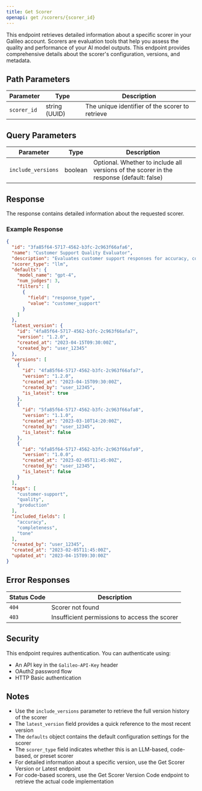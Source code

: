 ```yaml
---
title: Get Scorer
openapi: get /scorers/{scorer_id}
---
```


This endpoint retrieves detailed information about a specific scorer in your Galileo account. Scorers are evaluation tools that help you assess the quality and performance of your AI model outputs. This endpoint provides comprehensive details about the scorer's configuration, versions, and metadata.

## Path Parameters

| Parameter | Type | Description |
| --------- | ---- | ----------- |
| `scorer_id` | string (UUID) | The unique identifier of the scorer to retrieve |

## Query Parameters

| Parameter | Type | Description |
| --------- | ---- | ----------- |
| `include_versions` | boolean | Optional. Whether to include all versions of the scorer in the response (default: false) |

## Response

The response contains detailed information about the requested scorer.

### Example Response

```json
{
  "id": "3fa85f64-5717-4562-b3fc-2c963f66afa6",
  "name": "Customer Support Quality Evaluator",
  "description": "Evaluates customer support responses for accuracy, completeness, and tone",
  "scorer_type": "llm",
  "defaults": {
    "model_name": "gpt-4",
    "num_judges": 3,
    "filters": [
      {
        "field": "response_type",
        "value": "customer_support"
      }
    ]
  },
  "latest_version": {
    "id": "4fa85f64-5717-4562-b3fc-2c963f66afa7",
    "version": "1.2.0",
    "created_at": "2023-04-15T09:30:00Z",
    "created_by": "user_12345"
  },
  "versions": [
    {
      "id": "4fa85f64-5717-4562-b3fc-2c963f66afa7",
      "version": "1.2.0",
      "created_at": "2023-04-15T09:30:00Z",
      "created_by": "user_12345",
      "is_latest": true
    },
    {
      "id": "5fa85f64-5717-4562-b3fc-2c963f66afa8",
      "version": "1.1.0",
      "created_at": "2023-03-10T14:20:00Z",
      "created_by": "user_12345",
      "is_latest": false
    },
    {
      "id": "6fa85f64-5717-4562-b3fc-2c963f66afa9",
      "version": "1.0.0",
      "created_at": "2023-02-05T11:45:00Z",
      "created_by": "user_12345",
      "is_latest": false
    }
  ],
  "tags": [
    "customer-support",
    "quality",
    "production"
  ],
  "included_fields": [
    "accuracy",
    "completeness",
    "tone"
  ],
  "created_by": "user_12345",
  "created_at": "2023-02-05T11:45:00Z",
  "updated_at": "2023-04-15T09:30:00Z"
}
```

## Error Responses

| Status Code | Description |
| ----------- | ----------- |
| `404` | Scorer not found |
| `403` | Insufficient permissions to access the scorer |

## Security

This endpoint requires authentication. You can authenticate using:

- An API key in the `Galileo-API-Key` header
- OAuth2 password flow
- HTTP Basic authentication

## Notes

- Use the `include_versions` parameter to retrieve the full version history of the scorer
- The `latest_version` field provides a quick reference to the most recent version
- The `defaults` object contains the default configuration settings for the scorer
- The `scorer_type` field indicates whether this is an LLM-based, code-based, or preset scorer
- For detailed information about a specific version, use the Get Scorer Version or Latest endpoint
- For code-based scorers, use the Get Scorer Version Code endpoint to retrieve the actual code implementation